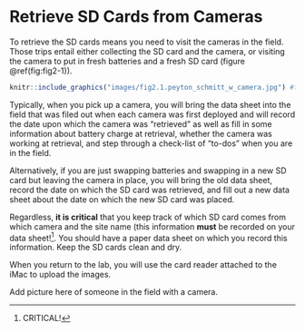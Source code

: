 # Retrieve SD Cards from Cameras {#get-sd-cards}

To retrieve the SD cards means you need to visit the cameras in the field. Those trips entail either collecting the SD card and the camera, or visiting the camera to put in fresh batteries and a fresh SD card (figure \@ref(fig:fig2-1)).

```r
knitr::include_graphics("images/fig2.1.peyton_schmitt_w_camera.jpg") #figure
```


Typically, when you pick up a camera, you will bring the data sheet into the field that was filed out when each camera was first deployed and will record the date upon which the camera was "retrieved" as well as fill in some information about battery charge at retrieval, whether the camera was working at retrieval, and step through a check-list of "to-dos" when you are in the field. 

Alternatively, if you are just swapping batteries and swapping in a new SD card but leaving the camera in place, you will bring the old data sheet, record the date on which the SD card was retrieved, and fill out a new data sheet about the date on which the new SD card was placed.

Regardless, **it is critical** that you keep track of which SD card comes from which camera and the site name (this information **must** be recorded on your data sheet![^1]. You should have a paper data sheet on which you record this information. Keep the SD cards clean and dry.

When you return to the lab, you will use the card reader attached to the iMac to upload the images.

Add picture here of someone in the field with a camera.

[^1]: CRITICAL!
